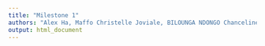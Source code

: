 ```yaml
--- 
title: "Milestone 1"
authors: "Alex Ha, Maffo Christelle Joviale, BILOUNGA NDONGO Chanceline"
output: html_document
---
```

